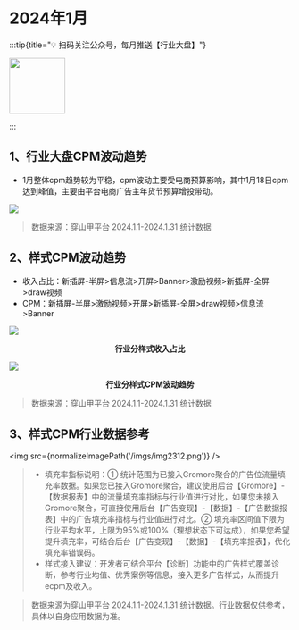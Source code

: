 

# 2024年1月

:::tip{title="💡 扫码关注公众号，每月推送【行业大盘】"}

<img src="https://raw.githubusercontent.com/yy1300326388/yy1300326388/main/images/gzh/gzh_qrcode.jpeg" width='100' height='100'/>

:::

## 1、行业大盘CPM波动趋势

- 1月整体cpm趋势较为平稳，cpm波动主要受电商预算影响，其中1月18日cpm达到峰值，主要由平台电商广告主年货节预算增投带动。

<img src="https://lf3-plat.pglstatp-toutiao.com/obj/union-platform/525e848231fa7770177a796ece36df81"/>

> 数据来源：穿山甲平台 2024.1.1-2024.1.31 统计数据

## 2、样式CPM波动趋势

- 收入占比：新插屏-半屏>信息流>开屏>Banner>激励视频>新插屏-全屏>draw视频
- CPM：新插屏-半屏>激励视频>开屏>新插屏-全屏>draw视频>信息流>Banner

<img src="https://lf3-plat.pglstatp-toutiao.com/obj/union-platform/93fe5b806bffd560ab9f010a42680c14"/>
<p align="center"><b>行业分样式收入占比</b></p>

<img src="https://lf3-plat.pglstatp-toutiao.com/obj/union-platform/dc0e4ff8b24f247115972ce64982b30c"/>
<p align="center"><b>行业分样式CPM波动趋势</b></p>

> 数据来源：穿山甲平台 2024.1.1-2024.1.31 统计数据

## 3、样式CPM行业数据参考

<img src={normalizeImagePath('/imgs/img2312.png')} />

> - 填充率指标说明：① 统计范围为已接入Gromore聚合的广告位流量填充率数据。如果您已接入Gromore聚合，建议使用后台【Gromore】-【数据报表】中的流量填充率指标与行业值进行对比，如果您未接入Gromore聚合，可直接使用后台【广告变现】-【数据】-【广告数据报表】中的广告填充率指标与行业值进行对比。② 填充率区间值下限为行业平均水平，上限为95%或100%（理想状态下可达成），如果您希望提升填充率，可结合后台【广告变现】-【数据】-【填充率报表】，优化填充率错误码。
> - 样式接入建议：开发者可结合平台【诊断】功能中的广告样式覆盖诊断，参考行业均值、优秀案例等信息，接入更多广告样式，从而提升ecpm及收入。

> 数据来源为穿山甲平台 2024.1.1-2024.1.31 统计数据。行业数据仅供参考，具体以自身应用数据为准。
